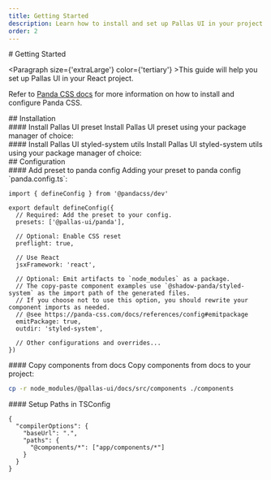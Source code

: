 ```yaml
---
title: Getting Started
description: Learn how to install and set up Pallas UI in your project
order: 2
---
```

<ContentContainer>
<Section gap="1">
# Getting Started

<Paragraph size={'extraLarge'} color={'tertiary'} >This guide will help you set up Pallas UI in your React project.</Paragraph>
</Section>

Refer to [Panda CSS docs](https://panda-css.com/docs/installation) for more information on how to install and configure Panda CSS.

<Section>
## Installation


<Section gap="1">
#### Install Pallas UI preset
Install Pallas UI preset using your package manager of choice:
<InstallTabs pkg="@pallas-ui/panda" />
</Section>



<Section gap="1">
#### Install Pallas UI styled-system utils
Install Pallas UI styled-system utils using your package manager of choice:
<InstallTabs pkg="@pallas-ui/styled-system" />
</Section>
</Section>

<Section>
## Configuration

<Section gap="1">
#### Add preset to panda config
Adding your preset to panda config `panda.config.ts`:

```tsx
import { defineConfig } from '@pandacss/dev'
 
export default defineConfig({
  // Required: Add the preset to your config.
  presets: ['@pallas-ui/panda'],
 
  // Optional: Enable CSS reset
  preflight: true,
 
  // Use React
  jsxFramework: 'react',
 
  // Optional: Emit artifacts to `node_modules` as a package.
  // The copy-paste component examples use `@shadow-panda/styled-system` as the import path of the generated files.
  // If you choose not to use this option, you should rewrite your component imports as needed.
  // @see https://panda-css.com/docs/references/config#emitpackage
  emitPackage: true,
  outdir: 'styled-system',
 
  // Other configurations and overrides...
})
```
</Section>

<Section gap="1">
#### Copy components from docs
Copy components from docs to your project:

```bash
cp -r node_modules/@pallas-ui/docs/src/components ./components
```

</Section>

<Section gap="1">
#### Setup Paths in TSConfig    

```tsx
{
  "compilerOptions": {
    "baseUrl": ".",
    "paths": {
      "@components/*": ["app/components/*"]
    }
  }
}
``` 
</Section>
</Section>
</ContentContainer>